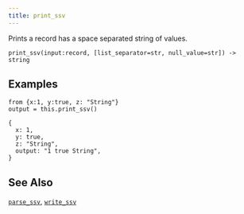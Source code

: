```yaml
---
title: print_ssv
---
```



Prints a record has a space separated string of values.

```tql
print_ssv(input:record, [list_separator=str, null_value=str]) -> string
```

<Docs operator="print_ssv" separator_text="space" list_sep="," null_value="-"/>

## Examples

```tql
from {x:1, y:true, z: "String"}
output = this.print_ssv()
```
```tql
{
  x: 1,
  y: true,
  z: "String",
  output: "1 true String",
}
```

## See Also

[`parse_ssv`](./parse_ssv.mdx), [`write_ssv`](../operators/write_ssv.md)
